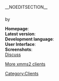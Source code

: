 __NOEDITSECTION__
==={{{name}}}===
by ''{{{author}}}''

'''Homepage''': {{{website}}}<br />
'''Latest version''': {{{version}}}<br />
'''Development language''': {{{devlanguage}}}<br />
'''User Interface''': {{{ui}}}<br />
'''Screenshots''': {{{screenshots}}}<br />
[[Talk:Client:{{{name}}} | Discuss]]

{{{description}}}

[[XMMS2 Clients | More xmms2 clients]]

[[Category:Clients]]